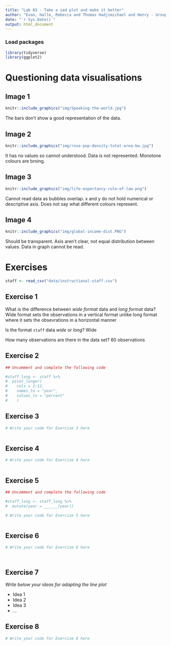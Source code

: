 ```yaml
---
title: "Lab 03 - Take a sad plot and make it better"
author: "Evan, Halle, Rebecca and Thomas Hadjimichael and Henry - Group 9"
date: "`r Sys.Date()`"
output: html_document
---
```


### Load packages

```r
library(tidyverse)
library(ggplot2)
```


# Questioning data visualisations

## Image 1

```r
knitr::include_graphics("img/Speaking-the-world.jpg")
```

The bars don't show a good representation of the data. 





## Image 2

```r
knitr::include_graphics("img/rose-pop-density-total-area-bw.jpg")
```

It has no values so cannot understood. Data is not represented. Monotone colours are broing. 



## Image 3

```r
knitr::include_graphics("img/life-expectancy-rule-of-law.png")
```

Cannot read data as bubbles overlap. x and y do not hold numerical or descriptive axis. Does not say what different colours represent. 




## Image 4

```r
knitr::include_graphics("img/global-income-dist.PNG")
```

Should be transparent. Axis aren't clear, not equal distribution between values. Data in graph cannot be read. 





# Exercises

```r
staff <- read_csv("data/instructional-staff.csv")
```


## Exercise 1

What is the difference between *wide format* data and *long format* data?
Wide format sets the observations in a vertical format unlike long format where it sets the obsevrations in a horizontal manner

Is the format `staff` data *wide* or *long*?
Wide

How many observations are there in the data set?
60 observations



## Exercise 2

```r
## Uncomment and complete the following code

#staff_long <- staff %>%
#  pivot_longer(
#    cols = 2:12, 
#    names_to = "year",
#    values_to = "percent"
#    )

```


## Exercise 3

```r
# Write your code for Exercise 3 here



```

## Exercise 4

```r
# Write your code for Exercise 4 here



```

## Exercise 5

```r
## Uncomment and complete the following code

#staff_long <- staff_long %>%
#  mutate(year = ______(year))
```


```r
# Write your code for Exercise 5 here



```

## Exercise 6

```r
# Write your code for Exercise 6 here




```

## Exercise 7

_Write below your ideas for adapting the line plot_

* Idea 1
* Idea 2
* Idea 3
* ...


## Exercise 8

```r
# Write your code for Exercise 8 here



```

